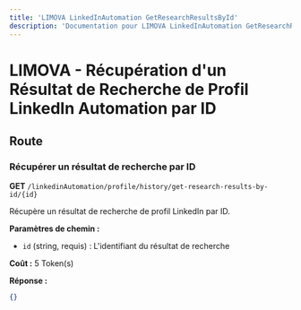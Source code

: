 ```yaml
---
title: 'LIMOVA LinkedInAutomation GetResearchResultsById'
description: 'Documentation pour LIMOVA LinkedInAutomation GetResearchResultsById'
---
```


# LIMOVA - Récupération d'un Résultat de Recherche de Profil LinkedIn Automation par ID

## Route

### Récupérer un résultat de recherche par ID
**GET** `/linkedinAutomation/profile/history/get-research-results-by-id/{id}`

Récupère un résultat de recherche de profil LinkedIn par ID.

**Paramètres de chemin :**
- `id` (string, requis) : L'identifiant du résultat de recherche

**Coût :** 5 Token(s)

**Réponse :**
```json
{}
``` 
